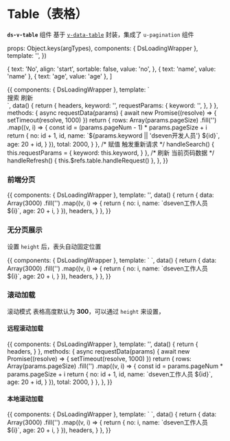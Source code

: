 
<DocsStyle />

<Meta
  title="集成组件/LoadingWrapper（加载包装组件）"
  component={DsLoadingWrapper}
/>

# Table（表格）

**`ds-v-table`** 组件 基于 [`v-data-table`](https://vuetifyjs.com/zh-Hans/api/v-data-table/) 封装，集成了 `u-pagination` 组件

  props: Object.keys(argTypes),
  components: { DsLoadingWrapper },
  template: '<ds-v-table v-bind="$props" />',
})


  {
    text: 'No',
    align: 'start',
    sortable: false,
    value: 'no',
  },
  { text: 'name', value: 'name' },
  { text: 'age', value: 'age' },
]

<Preview>
  <Story name="基本使用">
    {{
      components: { DsLoadingWrapper },
      template: `
        <div>
          <div class="d-flex">
            <div><v-text-field class="mr-4" v-model="keyword" dense outlined /></div>
            <v-btn class="mr-4" color="primary" @click="handleSearch">搜索</v-btn> 
            <v-btn color="error" @click="handleRefresh">刷新</v-btn> 
          </div>
          <ds-v-table ref="table" :requestParams="requestParams" :serveRequest="requestData" :headers="headers" />
        </div>
      `,
      data() {
        return {
          headers,
          keyword: '',
          requestParams: {
            keyword: '',
          },
        }
      },
      methods: {
        async requestData(params) {
          await new Promise((resolve) => {
            setTimeout(resolve, 1000)
          })
          return {
            rows: Array(params.pageSize)
              .fill('')
              .map((v, i) => {
                const id = (params.pageNum - 1) * params.pageSize + i
                return {
                  no: id + 1,
                  id,
                  name: `${params.keyword || 'dseven开发人员'} ${id}`,
                  age: 20 + id,
                }
              }),
            total: 2000,
          }
        },
        /* 赋值 触发重新请求 */
        handleSearch() {
          this.requestParams = {
            keyword: this.keyword,
          }
        },
        /* 刷新 当前页码数据 */
        handleRefresh() {
          this.$refs.table.handleRequest()
        },
      },
    }}
  </Story>
</Preview>

<ArgsTable of={DsLoadingWrapper} />

### 前端分页

<Preview>
  <Story name="前端分页">
    {{
      components: { DsLoadingWrapper },
      template: '<ds-v-table :data="data" :headers="headers" />',
      data() {
        return {
          data: Array(3000)
            .fill('')
            .map((v, i) => {
              return {
                no: i,
                name: `dseven工作人员 ${i}`,
                age: 20 + i,
              }
            }),
          headers,
        }
      },
    }}
  </Story>
</Preview>

### 无分页展示

设置 `height` 后，表头自动固定位置

<Preview>
  <Story name="无分页展示">
    {{
      components: { DsLoadingWrapper },
      template: ` 
            <ds-v-table mode="scroll"  :data="data" :showPagination="false" :headers="headers" />
          `,
      data() {
        return {
          data: Array(3000)
            .fill('')
            .map((v, i) => {
              return {
                no: i,
                name: `dseven工作人员 ${i}`,
                age: 20 + i,
              }
            }),
          headers,
        }
      },
    }}
  </Story>
</Preview>

### 滚动加载

滚动模式 表格高度默认为 **300**，可以通过 `height` 来设置，

#### 远程滚动加载

<Preview>
  <Story name="远程滚动加载">
    {{
      components: { DsLoadingWrapper },
      template:
        '<ds-v-table mode="scroll" :serveRequest="requestData" :headers="headers" />',
      data() {
        return {
          headers,
        }
      },
      methods: {
        async requestData(params) {
          await new Promise((resolve) => {
            setTimeout(resolve, 1000)
          })
          return {
            rows: Array(params.pageSize)
              .fill('')
              .map((v, i) => {
                const id = params.pageNum * params.pageSize + i
                return {
                  no: id + 1,
                  id,
                  name: `dseven工作人员 ${id}`,
                  age: 20 + id,
                }
              }),
            total: 2000,
          }
        },
      },
    }}
  </Story>
</Preview>

#### 本地滚动加载

<Preview>
  <Story name="本地滚动加载">
    {{
      components: { DsLoadingWrapper },
      template: `
        <ds-v-table mode="scroll" :data="data" :headers="headers" />
      `,
      data() {
        return {
          data: Array(3000)
            .fill('')
            .map((v, i) => {
              return {
                no: i,
                name: `dseven工作人员 ${i}`,
                age: 20 + i,
              }
            }),
          headers,
        }
      },
    }}
  </Story>
</Preview>
